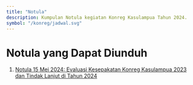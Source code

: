 ```yaml
---
title: "Notula"
description: Kumpulan Notula kegiatan Konreg Kasulampua Tahun 2024.
symbol: "/konreg/jadwal.svg"
---
```


# Notula yang Dapat Diunduh

1. [Notula 15 Mei 2024: Evaluasi Kesepakatan Konreg Kasulampua 2023 dan Tindak Lanjut di Tahun 2024](https://drive.google.com/file/d/1Pr5ApbHvjKXcenbBISfguBS08gS4mNHy/view?usp=drive_link)
